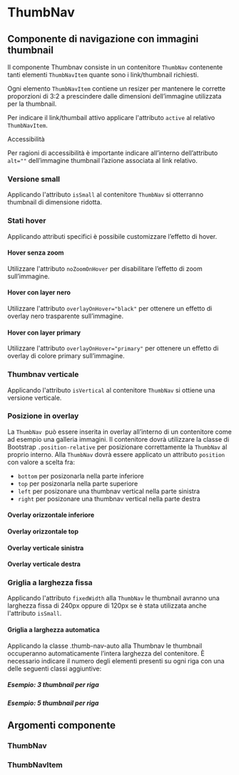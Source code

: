
<Meta title="Documentazione/Menu di navigazione/Thumbnav" of={ThumbNav}/>

# ThumbNav

## Componente di navigazione con immagini thumbnail

Il componente Thumbnav consiste in un contenitore `ThumbNav` contenente tanti elementi `ThumbNavItem` quante sono i link/thumbnail richiesti.

Ogni elemento `ThumbNavItem` contiene un resizer per mantenere le corrette proporzioni di 3:2 a prescindere dalle dimensioni dell’immagine utilizzata per la thumbnail.

Per indicare il link/thumbail attivo applicare l'attributo `active` al relativo `ThumbNavItem`.

<div className="docs">
    <Callout color="success" >
        <CalloutTitle>Accessibilità</CalloutTitle>
        <CalloutText>
            <p>Per ragioni di accessibilità è importante indicare all’interno dell’attributo <code>alt=""</code> dell’immagine thumbnail l’azione associata al link relativo.</p>
        </CalloutText>
    </Callout>
</div>

<Preview>
    <Story id="componenti-thumbnav--esempio" />
</Preview>

### Versione small

Applicando l'attributo `isSmall` al contenitore `ThumbNav` si otterranno thumbnail di dimensione ridotta.

<Preview>
    <Story id="componenti-thumbnav--esempio-small" />
</Preview>

### Stati hover

Applicando attributi specifici è possibile customizzare l’effetto di hover.

#### Hover senza zoom

Utilizzare l'attributo `noZoomOnHover` per disabilitare l’effetto di zoom sull’immagine.

<Preview>
    <Story id="componenti-thumbnav--esempio-no-zoom" />
</Preview>

#### Hover con layer nero

Utilizzare l'attributo `overlayOnHover="black"` per ottenere un effetto di overlay nero trasparente sull’immagine.

<Preview>
    <Story id="componenti-thumbnav--esempio-black-layer" />
</Preview>

#### Hover con layer primary

Utilizzare l'attributo `overlayOnHover="primary"` per ottenere un effetto di overlay di colore primary sull’immagine.

<Preview>
    <Story id="componenti-thumbnav--esempio-primary-layer" />
</Preview>

### Thumbnav verticale

Applicando l'attributo `isVertical` al contenitore `ThumbNav` si ottiene una versione verticale.

<Preview>
    <Story id="componenti-thumbnav--esempio-verticale" />
</Preview>

### Posizione in overlay

La `ThumbNav `può essere inserita in overlay all’interno di un contenitore come ad esempio una galleria immagini. Il contenitore dovrà utilizzare la classe di Bootstrap `.position-relative` per posizionare correttamente la `ThumbNav` al proprio interno. Alla `ThumbNav` dovrà essere applicato un attributo `position` con valore a scelta fra:

* `bottom` per posizonarla nella parte inferiore
* `top` per posizonarla nella parte superiore
* `left` per posizonare una thumbnav vertical nella parte sinistra
* `right` per posizonare una thumbnav vertical nella parte destra

#### Overlay orizzontale inferiore

<Preview>
    <Story id="componenti-thumbnav--overlay-bottom" />
</Preview>

#### Overlay orizzontale top

<Preview>
    <Story id="componenti-thumbnav--overlay-top" />
</Preview>

#### Overlay verticale sinistra

<Preview>
    <Story id="componenti-thumbnav--overlay-left" />
</Preview>

#### Overlay verticale destra

<Preview>
    <Story id="componenti-thumbnav--overlay-right" />
</Preview>

### Griglia a larghezza fissa

Applicando l'attributo `fixedWidth` alla `ThumbNav` le thumbnail avranno una larghezza fissa di 240px oppure di 120px se è stata utilizzata anche l'attributo `isSmall`.

<Preview>
    <Story id="componenti-thumbnav--esempio-fixed" />
</Preview>

#### Griglia a larghezza automatica

Applicando la classe .thumb-nav-auto alla Thumbnav le thumbnail occuperanno automaticamente l’intera larghezza del contenitore. È necessario indicare il numero degli elementi presenti su ogni riga con una delle seguenti classi aggiuntive:

##### Esempio: 3 thumbnail per riga

<Preview>
    <Story id="componenti-thumbnav--esempio-auto-width-three" />
</Preview>

##### Esempio: 5 thumbnail per riga

<Preview>
    <Story id="componenti-thumbnav--esempio-auto-width-five" />
</Preview>

## Argomenti componente

### ThumbNav

<ArgsTable of={ThumbNav} />

### ThumbNavItem

<ArgsTable of={ThumbNavItem} />